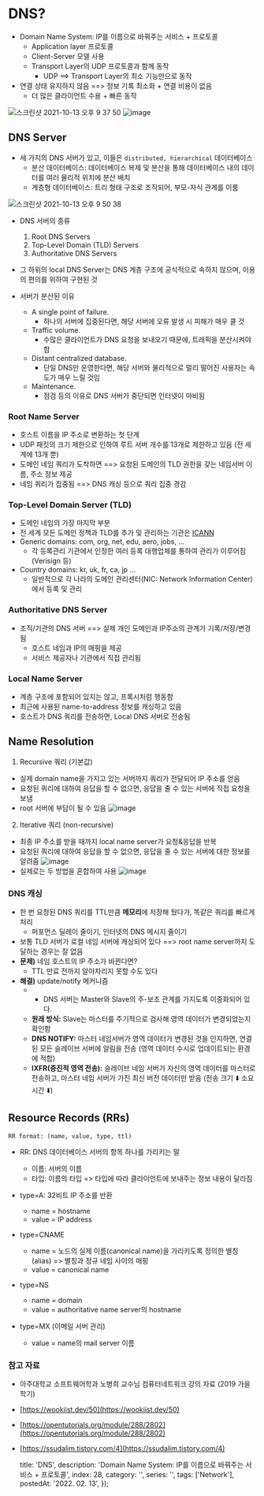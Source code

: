 
# DNS?

- Domain Name System: IP를 이름으로 바꿔주는 서비스 + 프로토콜
    - Application layer 프로토콜
    - Client-Server 모델 사용
    - Transport Layer의 UDP 프로토콜과 함께 동작
        - UDP ==> Transport Layer의 최소 기능만으로 동작
- 연결 상태 유지하지 않음 ==> 정보 기록 최소화 + 연결 비용이 없음
    - 더 많은 클라이언트 수용 + 빠른 동작

![스크린샷 2021-10-13 오후 9 37 50](https://user-images.githubusercontent.com/40057032/137134081-af71f9b5-b733-4517-aac8-2e4a1ded71db.png)
![image](https://user-images.githubusercontent.com/40057032/137141099-e3a85ca2-1ff6-4dc5-9f27-71a67c615fb4.png)


## DNS Server

- 세 가지의 DNS 서버가 있고, 이들은 `distributed, hierarchical` 데이터베이스
    - 분산 데이터베이스: 데이터베이스 복제 및 분산을 통해 데이터베이스 내의 데이터를 여러 물리적 위치에 분산 배치
    - 계층형 데이터베이스: 트리 형태 구조로 조직되어, 부모-자식 관계를 이룸

![스크린샷 2021-10-13 오후 9 50 38](https://user-images.githubusercontent.com/40057032/137135940-53f831fc-ddba-48b5-badf-d5caf0d1c2ea.png)

- DNS 서버의 종류
    1. Root DNS Servers
    2. Top-Level Domain (TLD) Servers
    3. Authoritative DNS Servers
- 그 하위의 local DNS Server는 DNS 계층 구조에 공식적으로 속하지 않으며, 이용의 편의를 위하여 구현된 것

- 서버가 분산된 이유
    - A single point of failure.
        - 하나의 서버에 집중된다면, 해당 서버에 오류 발생 시 피해가 매우 클 것
    - Traffic volume.
        - 수많은 클라이언트가 DNS 요청을 보내오기 때문에, 트래픽을 분산시켜야 함
    - Distant centralized database.
        - 단일 DNS만 운영한다면, 해당 서버와 물리적으로 멀리 떨어진 사용자는 속도가 매우 느릴 것임
    - Maintenance.
        - 점검 등의 이유로 DNS 서버가 중단되면 인터넷이 마비됨

### Root Name Server

- 호스트 이름을 IP 주소로 변환하는 첫 단계
- UDP 패킷의 크기 제한으로 인하여 루트 서버 개수를 13개로 제한하고 있음 (전 세계에 13개 뿐)
- 도메인 네임 쿼리가 도착하면 ==> 요청된 도메인의 TLD 권한을 갖는 네임서버 이름, 주소 정보 제공
- 네임 쿼리가 집중됨 ==> DNS 캐싱 등으로 쿼리 집중 경감

### Top-Level Domain Server (TLD)

- 도메인 네임의 가장 마지막 부분
- 전 세계 모든 도메인 정책과 TLD를 추가 및 관리하는 기관은 [ICANN](www.icann.org)
- Generic domains: com, org, net, edu, aero, jobs, ...
    - 각 등록관리 기관에서 인정한 여러 등록 대행업체를 통하여 관리가 이루어짐 (Verisign 등)
- Country domains: kr, uk, fr, ca, jp ...
    - 일반적으로 각 나라의 도메인 관리센터(NIC: Network Information Center)에서 등록 및 관리


### Authoritative DNS Server

- 조직/기관의 DNS 서버 ==> 실제 개인 도메인과 IP주소의 관계가 기록/저장/변경됨
    - 호스트 네임과 IP의 매핑을 제공
    - 서비스 제공자나 기관에서 직접 관리됨


### Local Name Server

- 계층 구조에 포함되어 있지는 않고, 프록시처럼 행동함
- 최근에 사용된 name-to-address 정보를 캐싱하고 있음
- 호스트가 DNS 쿼리를 전송하면, Local DNS 서버로 전송됨




## Name Resolution

1. Recursive 쿼리 (기본값)
  - 실제 domain name을 가지고 있는 서버까지 쿼리가 전달되어 IP 주소를 얻음
  - 요청된 쿼리에 대하여 응답을 할 수 없으면, 응답을 줄 수 있는 서버에 직접 요청을 보냄
  - root 서버에 부담이 될 수 있음
![image](https://user-images.githubusercontent.com/40057032/137142710-c3597e1c-a242-4091-ab34-1cc8aaa6d2e1.png)


2. Iterative 쿼리 (non-recursive)
  - 최종 IP 주소를 받을 때까지 local name server가 요청&응답을 반복
  - 요청된 쿼리에 대하여 응답을 할 수 없으면, 응답을 줄 수 있는 서버에 대한 정보를 알려줌
![image](https://user-images.githubusercontent.com/40057032/137142696-028a125e-d0b7-443e-a666-860d2dc007af.png)
- 실제로는 두 방법을 혼합하여 사용
![image](https://user-images.githubusercontent.com/40057032/137317983-4b2fb95f-b1d6-4fc7-b467-ab4aac36a8e3.png)


### DNS 캐싱
- 한 번 요청된 DNS 쿼리를 TTL만큼 **메모리**에 저장해 뒀다가, 똑같은 쿼리를 빠르게 처리
    - 퍼포먼스 딜레이 줄이기, 인터넷의 DNS 메시지 줄이기
- 보통 TLD 서버가 로컬 네임 서버에 캐싱되어 있다 ==> root name server까지 도달하는 경우는 잘 없음
- **문제)** 네임 호스트의 IP 주소가 바뀐다면?
    - TTL 만료 전까지 알아차리지 못할 수도 있다
- **해결)** update/notify 메커니즘
    - * DNS 서버는 Master와 Slave의 주-보조 관계를 가지도록 이중화되어 있다.
    - **원래 방식:** Slave는 마스터를 주기적으로 검사해 영역 데이터가 변경되었는지 확인함
    - **DNS NOTIFY:** 마스터 네임서버가 영역 데이터가 변경된 것을 인지하면, 연결된 모든 슬레이브 서버에 알림을 전송 (영역 데이터 수시로 업데이트되는 환경에 적합)
    - **IXFR(증진적 영역 전송):** 슬레이브 네임 서버가 자신의 영역 데이터를 마스터로 전송하고, 마스터 네임 서버가 가진 최신 버전 데이터만 받음 (전송 크기 ⬇️ 소요 시간 ⬇️)


## Resource Records (RRs)

`RR format: (name, value, type, ttl)`
- RR: DNS 데이터베이스 서버의 항목 하나를 가리키는 말
    - 이름: 서버의 이름
    - 타입: 이름의 타입 => 타입에 따라 클라이언트에 보내주는 정보 내용이 달라짐


- type=A: 32비트 IP 주소를 반환
    - name = hostname
    - value = IP address
- type=CNAME
    - name = 노드의 실제 이름(canonical name)을 가리키도록 정의한 별칭(alias) => 별칭과 정규 네임 사이의 매핑
    - value = canonical name
- type=NS
    - name = domain
    - value = authoritative name server의 hostname
- type=MX (이메일 서버 관리)
    - value = name의 mail server 이름


### 참고 자료

- 아주대학교 소프트웨어학과 노병희 교수님 컴퓨터네트워크 강의 자료 (2019 가을 학기)
- [https://wookiist.dev/50](https://wookiist.dev/50)
- [https://opentutorials.org/module/288/2802](https://opentutorials.org/module/288/2802)
- [https://ssudalim.tistory.com/4](https://ssudalim.tistory.com/4)


    title: 'DNS',
    description: 'Domain Name System: IP를 이름으로 바꿔주는 서비스 + 프로토콜',    index: 28,
    category: '',
    series: '',
    tags: ['Network'],
    postedAt: '2022. 02. 13',
});

